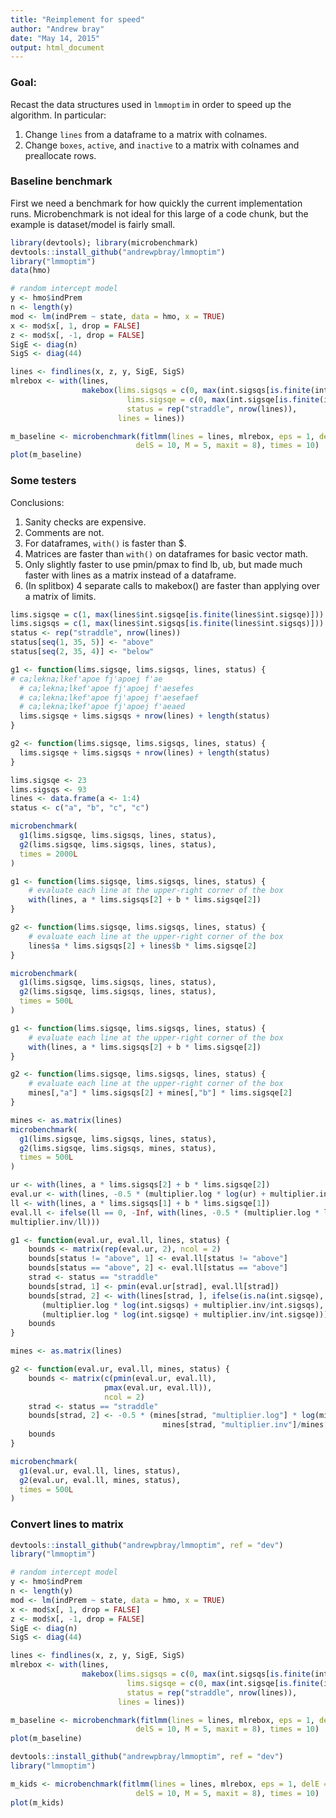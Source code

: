 ```yaml
---
title: "Reimplement for speed"
author: "Andrew bray"
date: "May 14, 2015"
output: html_document
---
```


### Goal:
Recast the data structures used in `lmmoptim` in order to speed up the algorithm. In particular:

1. Change `lines` from a dataframe to a matrix with colnames.
2. Change `boxes`, `active`, and `inactive` to a matrix with colnames and preallocate rows.

### Baseline benchmark

First we need a benchmark for how quickly the current implementation runs. Microbenchmark
is not ideal for this large of a code chunk, but the example is dataset/model is fairly small.

```r
library(devtools); library(microbenchmark)
devtools::install_github("andrewpbray/lmmoptim")
library("lmmoptim")
data(hmo)
```

```r
# random intercept model
y <- hmo$indPrem
n <- length(y)
mod <- lm(indPrem ~ state, data = hmo, x = TRUE)
x <- mod$x[, 1, drop = FALSE]
z <- mod$x[, -1, drop = FALSE]
SigE <- diag(n)
SigS <- diag(44)

lines <- findlines(x, z, y, SigE, SigS)
mlrebox <- with(lines,
                makebox(lims.sigsqs = c(0, max(int.sigsqs[is.finite(int.sigsqs)])),
	                      lims.sigsqe = c(0, max(int.sigsqe[is.finite(int.sigsqe)])),
	                      status = rep("straddle", nrow(lines)),
                        lines = lines))

m_baseline <- microbenchmark(fitlmm(lines = lines, mlrebox, eps = 1, delE = 10, 
                            delS = 10, M = 5, maxit = 8), times = 10)
plot(m_baseline)
```

### Some testers

Conclusions:

1. Sanity checks are expensive.
2. Comments are not.
3. For dataframes, `with()` is faster than $.
4. Matrices are faster than `with()` on dataframes for basic vector math.
5. Only slightly faster to use pmin/pmax to find lb, ub, but made much
faster with lines as a matrix instead of a dataframe.
6. (In splitbox) 4 separate calls to makebox() are faster than applying over
a matrix of limits.

```r
lims.sigsqe = c(1, max(lines$int.sigsqe[is.finite(lines$int.sigsqe)]))
lims.sigsqs = c(1, max(lines$int.sigsqs[is.finite(lines$int.sigsqs)]))
status <- rep("straddle", nrow(lines))
status[seq(1, 35, 5)] <- "above"
status[seq(2, 35, 4)] <- "below"
```

```r
g1 <- function(lims.sigsqe, lims.sigsqs, lines, status) {
# ca;lekna;lkef'apoe fj'apoej f'ae
  # ca;lekna;lkef'apoe fj'apoej f'aesefes
  # ca;lekna;lkef'apoe fj'apoej f'aesefaef
  # ca;lekna;lkef'apoe fj'apoej f'aeaed
  lims.sigsqe + lims.sigsqs + nrow(lines) + length(status)
}

g2 <- function(lims.sigsqe, lims.sigsqs, lines, status) {
  lims.sigsqe + lims.sigsqs + nrow(lines) + length(status)
}

lims.sigsqe <- 23
lims.sigsqs <- 93
lines <- data.frame(a <- 1:4)
status <- c("a", "b", "c", "c")

microbenchmark(
  g1(lims.sigsqe, lims.sigsqs, lines, status),
  g2(lims.sigsqe, lims.sigsqs, lines, status),
  times = 2000L
)
```

```r
g1 <- function(lims.sigsqe, lims.sigsqs, lines, status) {
    # evaluate each line at the upper-right corner of the box
    with(lines, a * lims.sigsqs[2] + b * lims.sigsqe[2])
}

g2 <- function(lims.sigsqe, lims.sigsqs, lines, status) {
    # evaluate each line at the upper-right corner of the box
    lines$a * lims.sigsqs[2] + lines$b * lims.sigsqe[2]
}

microbenchmark(
  g1(lims.sigsqe, lims.sigsqs, lines, status),
  g2(lims.sigsqe, lims.sigsqs, lines, status),
  times = 500L
)
```

```r
g1 <- function(lims.sigsqe, lims.sigsqs, lines, status) {
    # evaluate each line at the upper-right corner of the box
    with(lines, a * lims.sigsqs[2] + b * lims.sigsqe[2])
}

g2 <- function(lims.sigsqe, lims.sigsqs, lines, status) {
    # evaluate each line at the upper-right corner of the box
    mines[,"a"] * lims.sigsqs[2] + mines[,"b"] * lims.sigsqe[2]
}

mines <- as.matrix(lines)
microbenchmark(
  g1(lims.sigsqe, lims.sigsqs, lines, status),
  g2(lims.sigsqe, lims.sigsqs, mines, status),
  times = 500L
)
```

```r
ur <- with(lines, a * lims.sigsqs[2] + b * lims.sigsqe[2])
eval.ur <- with(lines, -0.5 * (multiplier.log * log(ur) + multiplier.inv/ur))
ll <- with(lines, a * lims.sigsqs[1] + b * lims.sigsqe[1])
eval.ll <- ifelse(ll == 0, -Inf, with(lines, -0.5 * (multiplier.log * log(ll) +
multiplier.inv/ll)))

g1 <- function(eval.ur, eval.ll, lines, status) {
    bounds <- matrix(rep(eval.ur, 2), ncol = 2)
    bounds[status != "above", 1] <- eval.ll[status != "above"]
    bounds[status == "above", 2] <- eval.ll[status == "above"]
    strad <- status == "straddle"
    bounds[strad, 1] <- pmin(eval.ur[strad], eval.ll[strad])
    bounds[strad, 2] <- with(lines[strad, ], ifelse(is.na(int.sigsqe), -0.5 *
       (multiplier.log * log(int.sigsqs) + multiplier.inv/int.sigsqs), -0.5 *
       (multiplier.log * log(int.sigsqe) + multiplier.inv/int.sigsqe)))
    bounds
}

mines <- as.matrix(lines)

g2 <- function(eval.ur, eval.ll, mines, status) {
    bounds <- matrix(c(pmin(eval.ur, eval.ll),
                     pmax(eval.ur, eval.ll)),
                     ncol = 2)
    strad <- status == "straddle"
    bounds[strad, 2] <- -0.5 * (mines[strad, "multiplier.log"] * log(mines[strad, "int.sigsqs"]) + 
                                  mines[strad, "multiplier.inv"]/mines[strad, "int.sigsqs"])
    bounds
}

microbenchmark(
  g1(eval.ur, eval.ll, lines, status),
  g2(eval.ur, eval.ll, mines, status),
  times = 500L
)
```


### Convert lines to matrix

```r
devtools::install_github("andrewpbray/lmmoptim", ref = "dev")
library("lmmoptim")

# random intercept model
y <- hmo$indPrem
n <- length(y)
mod <- lm(indPrem ~ state, data = hmo, x = TRUE)
x <- mod$x[, 1, drop = FALSE]
z <- mod$x[, -1, drop = FALSE]
SigE <- diag(n)
SigS <- diag(44)

lines <- findlines(x, z, y, SigE, SigS)
mlrebox <- with(lines,
                makebox(lims.sigsqs = c(0, max(int.sigsqs[is.finite(int.sigsqs)])),
	                      lims.sigsqe = c(0, max(int.sigsqe[is.finite(int.sigsqe)])),
	                      status = rep("straddle", nrow(lines)),
                        lines = lines))

m_baseline <- microbenchmark(fitlmm(lines = lines, mlrebox, eps = 1, delE = 10, 
                            delS = 10, M = 5, maxit = 8), times = 10)
plot(m_baseline)
```


```r
devtools::install_github("andrewpbray/lmmoptim", ref = "dev")
library("lmmoptim")

m_kids <- microbenchmark(fitlmm(lines = lines, mlrebox, eps = 1, delE = 10, 
                            delS = 10, M = 5, maxit = 8), times = 10)
plot(m_kids)
```


